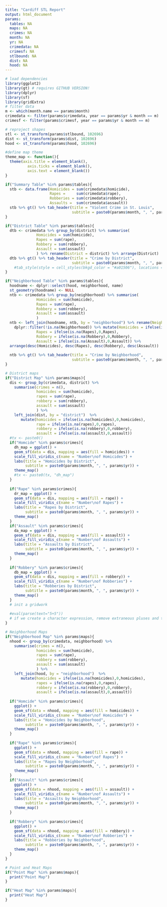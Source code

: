 ```yaml
---
title: "Cardiff STL Report"
output: html_document
params:
  tables: NA
  maps: NA
  crimes: NA
  month: NA
  yr: NA
  crimedata: NA
  crimesf: NA
  stlbound: NA
  dist: NA
  hood: NA
---
```


```r
# load dependencies
library(ggplot2)
library(gt) # requires GITHUB VERSION!
library(dplyr)
library(sf)
library(gridExtra)
# filter data
m <- which(month.name == params$month)
crimedata <- filter(params$crimedata, year == params$yr & month == m)
crimesf <- filter(params$crimesf, year == params$yr & month == m)

# reproject shapes
stl <- st_transform(params$stlbound, 102696)
dist <- st_transform(params$dist, 102696)
hood <- st_transform(params$hood, 102696)

#define map theme
theme_map <- function(){
  theme(axis.title = element_blank(),
          axis.ticks = element_blank(),
          axis.text = element_blank())
}
```


```r
if("Summary Table" %in% params$tables){
  stb <- data.frame(Homicides = sum(crimedata$homicide),
                    Rapes =     sum(crimedata$rape),
                    Robberies = sum(crimedata$robbery),
                    Assaults =  sum(crimedata$assault))
  stb %>% gt() %>% tab_header(title = "Violent Crime in St. Louis",
                              subtitle = paste0(params$month, ", ", params$yr))
}
```

```r
if("District Table" %in% params$tables){
  dtb <- crimedata %>% group_by(district) %>% summarise(
              Homicides = sum(homicide),
              Rapes = sum(rape),
              Robbery = sum(robbery),
              Assault = sum(assault)
              ) %>% rename(District = district) %>% arrange(District)
  dtb %>% gt() %>% tab_header(title = "Crime by District",
                              subtitle = paste0(params$month, ", ", params$yr) )#%>%
    #tab_style(style = cell_styles(bkgd_color = "#a01506"), locations = cells_data(vars(District)))
}
```

```r
if("Neighborhood Table" %in% params$tables){
  hoodname <- dplyr::select(hood, neighborhood, name)
  st_geometry(hoodname) <- NULL
  ntb <- crimedata %>% group_by(neighborhood) %>% summarise(
              Homicides = sum(homicide),
              Rapes = sum(rape),
              Robbery = sum(robbery),
              Assault = sum(assault)
              )
  ntb <- left_join(hoodname, ntb, by = "neighborhood") %>% rename(Neighborhood = name) %>% dplyr::select(-neighborhood) %>%
    dplyr::filter(!is.na(Neighborhood)) %>% mutate(Homicides = ifelse(is.na(Homicides),0,Homicides),
              Rapes = ifelse(is.na(Rapes),0,Rapes),
              Robbery = ifelse(is.na(Robbery),0,Robbery),
              Assault = ifelse(is.na(Assault),0,Assault)) %>%
  arrange(desc(Homicides), desc(Rapes), desc(Robbery), desc(Assault))
  
  ntb %>% gt() %>% tab_header(title = "Crime by Neighborhood",
                              subtitle = paste0(params$month, ", ", params$yr))
}
```
 
```r
# District maps
if("District Map" %in% params$maps){
  dis <- group_by(crimedata, district) %>%
    summarise(crimes = n(),
              homicides = sum(homicide),
              rapes = sum(rape),
              robbery = sum(robbery),
              assault = sum(assault)
              ) %>%
    left_join(dist, by = "district")  %>%
       mutate(homicides = ifelse(is.na(homicides),0,homicides),
              rape = ifelse(is.na(rapes),0,rapes),
              robbery = ifelse(is.na(robbery),0,robbery),
              assault = ifelse(is.na(assault),0,assault))
  #tx <- paste0()
  if("Homcide" %in% params$crimes){
    dh_map = ggplot() +
    geom_sf(data = dis, mapping = aes(fill = homicides)) +
    scale_fill_viridis_c(name = "Number\nof Homicides") +
    labs(title = "Homicides by District",
         subtitle = paste0(params$month, ", ", params$yr)) +
    theme_map()
    #tx <- paste0(tx, "dh_map")
  }
  
  if("Rape" %in% params$crimes){
    dr_map = ggplot() +
    geom_sf(data = dis, mapping = aes(fill = rape)) +
    scale_fill_viridis_c(name = "Number\nof Rapes") +
    labs(title = "Rapes by District",
         subtitle = paste0(params$month, ", ", params$yr)) +
    theme_map()
  }
  if("Assault" %in% params$crimes){
    da_map = ggplot() +
    geom_sf(data = dis, mapping = aes(fill = assault)) +
    scale_fill_viridis_c(name = "Number\nof Assaults") +
    labs(title = "Assaults by District",
         subtitle = paste0(params$month, ", ", params$yr)) +
    theme_map()
  }
  
  if("Robbery" %in% params$crimes){
    db_map = ggplot() +
    geom_sf(data = dis, mapping = aes(fill = robbery)) +
    scale_fill_viridis_c(name = "Number\nof Robberies") +
    labs(title = "Robberies by District",
         subtitle = paste0(params$month, ", ", params$yr)) +
    theme_map()
  }
  # init a gridwork
  
  #eval(parse(text="5+5"))
  # if we create a character expression, remove extraneous pluses and then evaluate
}
```

```r
# Neighborhood Maps
if("Neighborhood Map" %in% params$maps){
  nhood <- group_by(crimedata, neighborhood) %>%
    summarise(crimes = n(),
              homicides = sum(homicide),
              rapes = sum(rape),
              robbery = sum(robbery),
              assault = sum(assault)
              ) %>%
    left_join(hood, by = "neighborhood")  %>%
       mutate(homicides = ifelse(is.na(homicides),0,homicides),
              rapes = ifelse(is.na(rapes),0,rapes),
              robbery = ifelse(is.na(robbery),0,robbery),
              assault = ifelse(is.na(assault),0,assault))
  
  if("Homcide" %in% params$crimes){
    ggplot() +
    geom_sf(data = nhood, mapping = aes(fill = homicides)) +
    scale_fill_viridis_c(name = "Number\nof Homicides") +
    labs(title = "Homicides by Neighborhood",
         subtitle = paste0(params$month, ", ", params$yr)) +
    theme_map()
  }
  
  if("Rape" %in% params$crimes){
    ggplot() +
    geom_sf(data = nhood, mapping = aes(fill = rape)) +
    scale_fill_viridis_c(name = "Number\nof Rapes") +
    labs(title = "Rapes by Neighborhood",
         subtitle = paste0(params$month, ", ", params$yr)) +
    theme_map()
  }
  if("Assault" %in% params$crimes){
    ggplot() +
    geom_sf(data = nhood, mapping = aes(fill = assault)) +
    scale_fill_viridis_c(name = "Number\nof Assaults") +
    labs(title = "Assaults by Neighborhood",
         subtitle = paste0(params$month, ", ", params$yr)) +
    theme_map()
  }
  
  if("Robbery" %in% params$crimes){
    ggplot() +
    geom_sf(data = nhood, mapping = aes(fill = robbery)) +
    scale_fill_viridis_c(name = "Number\nof Robberies") +
    labs(title = "Robberies by Neighborhood",
         subtitle = paste0(params$month, ", ", params$yr)) +
    theme_map()
  }
}
```

```r
# Point and Heat Maps
if("Point Map" %in% params$maps){
  print("Point Map")
}
```
```r
if("Heat Map" %in% params$maps){
  print("Heat Map")
}
```
 
 